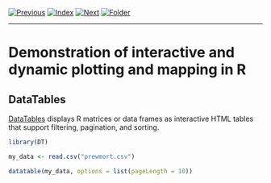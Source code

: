 [![Previous](../../img/previous.png)](lesson8_2.html)
[![Index](../../img/home.png)](../../index.html)
[![Next](../../img/next.png)](../../day2/lesson9/lesson9_1.html)
[![Folder](../../img/folder.png)](./)

---

# Demonstration of interactive and dynamic plotting and mapping in R

## DataTables

[DataTables](http://rstudio.github.io/DT/) displays R matrices or data
frames as interactive HTML tables that support filtering, pagination,
and sorting.

```r
library(DT)

my_data <- read.csv("prewmort.csv")

datatable(my_data, options = list(pageLength = 10))
```
